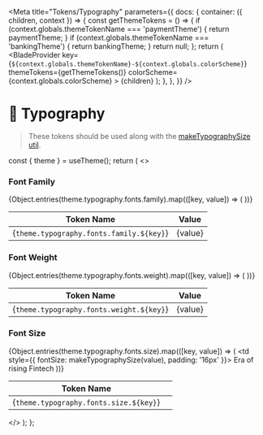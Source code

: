 
<Meta
  title="Tokens/Typography"
  parameters={{
    docs: {
      container: ({ children, context }) => {
        const getThemeTokens = () => {
          if (context.globals.themeTokenName === 'paymentTheme') {
            return paymentTheme;
          }
          if (context.globals.themeTokenName === 'bankingTheme') {
            return bankingTheme;
          }
          return null;
        };
        return (
          <DocsContainer context={context}>
            <BladeProvider
              key={`${context.globals.themeTokenName}-${context.globals.colorScheme}`}
              themeTokens={getThemeTokens()}
              colorScheme={context.globals.colorScheme}
            >
              {children}
            </BladeProvider>
          </DocsContainer>
        );
      },
    },
  }}
/>

# 🔡 Typography

> These tokens should be used along with the [makeTypographySize util](?path=/story/utils-maketypographysize--page).

<Box paddingY="spacing.6">
  <FigmaEmbed src="https://www.figma.com/file/5BZsOpNjbUHqgVh850yPBW/%5BResearch%5D-Typography-%26-Spacing-Refresh?type=design&node-id=101-99618&mode=design&t=KdVVWtntizpKmsBt-0" />
</Box>

  const { theme } = useTheme();
  return (
    <>
      <h3>Font Family</h3>
      <table>
        <thead>
          <tr>
            <th>Token Name</th>
            <th>Value</th>
          </tr>
        </thead>
        <tbody>
          {Object.entries(theme.typography.fonts.family).map(([key, value]) => (
            <tr key={key}>
              <td>{`theme.typography.fonts.family.${key}`}</td>
              <td>{value}</td>
            </tr>
          ))}
        </tbody>
      </table>
      <h3>Font Weight</h3>
      <table>
        <thead>
          <tr>
            <th>Token Name</th>
            <th>Value</th>
          </tr>
        </thead>
        <tbody>
          {Object.entries(theme.typography.fonts.weight).map(([key, value]) => (
            <tr key={key}>
              <td>{`theme.typography.fonts.weight.${key}`}</td>
              <td>{value}</td>
            </tr>
          ))}
        </tbody>
      </table>
      <h3>Font Size</h3>
      <table>
        <thead>
          <tr>
            <th>Token Name</th>
            <th />
          </tr>
        </thead>
        <tbody>
          {Object.entries(theme.typography.fonts.size).map(([key, value]) => (
            <tr key={key}>
              <td>{`theme.typography.fonts.size.${key}`}</td>
              <td style={{ fontSize: makeTypographySize(value), padding: '16px' }}>
                Era of rising Fintech
              </td>
            </tr>
          ))}
        </tbody>
      </table>
    </>
  );
};

<Typography />

